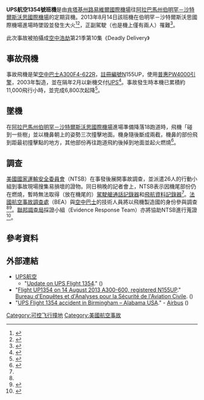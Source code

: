 {{noteTA
|G1=USState
|1=zh-hant:駕駛艙通話記錄器; zh-hans:驾驶舱话音记录器;
|2=zh-hant:飛行資料記錄器; zh-hans:飞行数据记录器;
}}
{{Infobox Airliner accident |
|name=UPS航空1354號班機空難 |
|Crash image=NTSB Investigators on scene UPS1354.jpg | 270px
|Image caption= [[美國國家運輸安全委員會|NTSB]]人員在事故現場進行調查
|Date=2013年8月14日 |
|Type=[[可控飛行撞地|可控飛行撞地]] | 
|Site={{USA}}[[阿拉巴馬州|阿拉巴馬州]]<br>[[伯明罕－沙特爾斯沃思國際機場|伯明罕－沙特爾斯沃思國際機場]]18號跑道北側，靠近<br>{{coord|33|35|2.061|N|86|44|51.9822|W|type:event_region:US-AL|display=inline,title}}
|Fatalities=2 |
|Injuries=0|
|Aircraft Type=空中巴士[[空中巴士A300|A300F4-622R]] | 
|Origin = {{USA}}[[肯塔基州|肯塔基州]][[路易維爾國際機場|路易維爾國際機場]] | 
|Destination= {{USA}}[[阿拉巴馬州|阿拉巴馬州]][[伯明罕－沙特爾斯沃思國際機場|伯明罕－沙特爾斯沃思國際機場]] |
|Operator=[[UPS航空|UPS航空]] |
|Tail Number=N155UP |
|Crew=2 |
|Survivors =0 |
}}

'''UPS航空1354號班機'''是由[[肯塔基州|肯塔基州]][[路易維爾國際機場|路易維爾國際機場]]往[[阿拉巴馬州|阿拉巴馬州]][[伯明罕－沙特爾斯沃思國際機場|伯明罕－沙特爾斯沃思國際機場]]的定期貨機。2013年8月14日該班機在伯明罕－沙特爾斯沃思國際機場進場時墜毀並發生大火<ref>{{citation|url=http://aviation-safety.net/database/record.php?id=20130814-0|title=ASN Aircraft accident Airbus A300F4-622R N155UP Birmingham Airport, AL (BHM)|work=[[航空安全網|航空安全網]]|accessdate=2013-08-14|language=en|archive-date=2013-08-17|archive-url=https://web.archive.org/web/20130817072248/http://aviation-safety.net/database/record.php?id=20130814-0|dead-url=no}}</ref><ref name="AvHerald">{{citation|url=http://avherald.com/h?article=466d969f|title=Crash: UPS A306 at Birmingham on Aug 14th 2013, touched down outside airport|author=Simon Hradecky|work=The Aviation Herald|date=2013-08-14|accessdate=2013-08-14|language=en|archive-date=2021-03-09|archive-url=https://web.archive.org/web/20210309191937/http://avherald.com/h?article=466d969f|dead-url=no}}</ref>，正副駕駛（也是機上僅有兩人）罹難<ref>{{citation|url=http://www.boston.com/news/nation/2013/08/14/faa-ups-jet-crashes-birmingham-ala/r7Kjt9mf0BNiqiBsKworsJ/story.html|title=FAA: UPS jet crashes in Birmingham, Ala.|work=Globe Newspaper Company|accessdate=2013-08-14|language=en|archive-date=2013-08-17|archive-url=https://web.archive.org/web/20130817003459/http://www.boston.com/news/nation/2013/08/14/faa-ups-jet-crashes-birmingham-ala/r7Kjt9mf0BNiqiBsKworsJ/story.html|dead-url=no}}</ref>。

此次事故被拍攝成[[空中浩劫|空中浩劫]]第21季第10集《Deadly Delivery》

== 事故飛機 ==
事故飛機是架[[空中巴士A300|空中巴士A300F4-622R]]，[[航空器註冊編號|註冊編號]]N155UP，使用[[普惠PW4000|普惠PW4000引擎]]，2003年製造，並在隔年2月以新機交付[[UPS航空|UPS]]<ref>{{citation|url=http://www.nycaviation.com/2013/08/ups-airbus-a300-crashes-on-approach-to-birmingham-airport/|title=UPS Airbus A300 Crashes On Approach To Birmingham Airport|author=Jason Rabinowitz|work={{link-en|NYCAviation|NYCAviation}}|date=2013-08-14|accessdate=2013-08-14|language=en|archive-date=2019-01-02|archive-url=https://web.archive.org/web/20190102022808/http://www.nycaviation.com/2013/08/ups-airbus-a300-crashes-on-approach-to-birmingham-airport|dead-url=no}}</ref>。事故發生時本機已累積約11,000飛行小時，並完成6,800次起降<ref>{{citation|url=http://www.planespotters.net/Production_List/Airbus/A300/841,N155UP-United-Parcel-Service-%28UPS%29.php|title=N155UP United Parcel Service (UPS) Airbus A300F4-622R - cn 841|work=Planespotters.net|accessdate=2013-08-14|language=en|deadurl=yes|archiveurl=https://web.archive.org/web/20130820001324/http://www.planespotters.net/Production_List/Airbus/A300/841,N155UP-United-Parcel-Service-(UPS).php|archivedate=2013-08-20}}</ref>。

== 墜機 ==
在[[阿拉巴馬州|阿拉巴馬州]][[伯明罕－沙特爾斯沃思國際機場|伯明罕－沙特爾斯沃思國際機場]]進場準備降落18跑道時，飛機「碰到一些樹」並以機鼻朝上的姿勢三次撞擊地面。機身隨後斷成兩截，機鼻的部份飛到距最初撞擊點{{convert|200|yd|m}}的地方，其他部份再往跑道飛約{{convert|75|-|80|yd|m}}後掉到地面並起火燃燒<ref name="alabamas13_ntsb">{{citation|url=http://www.alabamas13.com/story/23139546/ntsb|title=NTSB brings 26-member team to Birmingham to collect "perishable" evidence and information on crash|author=Amber Roberson|work=Alabama's 13|date=2013-08-14|accessdate=2013-08-14|language=en|deadurl=yes|archiveurl=https://web.archive.org/web/20131002062244/http://www.alabamas13.com/story/23139546/ntsb|archivedate=2013-10-02}}</ref>。

== 調查 ==
[[美國國家運輸安全委員會|美國國家運輸安全委員會]]（NTSB）在事發後展開事故調查，並派遣26人的行動小組到事故現場搜集易損壞的證物。同日稍晚的記者會上，NTSB表示因機尾部份仍在燃燒，暫時無法取得（放在機尾的）[[飛行紀錄儀|駕駛艙通話記錄器]]和[[飛航資料記錄器|飛航資料記錄器]]<ref name="alabamas13_ntsb" />。[[法國航空事故調查處|法國航空事故調查處]]（BEA）與[[空中巴士|空中巴士]]的技術人員將以飛機製造國的身份參與調查<ref name="AvHerald" /><ref>{{citation|url=http://www.bea.aero/en/enquetes/birmingham.usa.al/birmingham.usa.al.php|title=Flight UP1354 on 14 August 2013 A300-600, registered N155UP|date=2013-08-14|accessdate=2013-08-14|work=[[法國航空事故調查處|法國航空事故調查處]]|language=en|deadurl=yes|archiveurl=https://archive.is/20130814153033/http://www.bea.aero/en/enquetes/birmingham.usa.al/birmingham.usa.al.php|archivedate=2013-08-14}}</ref>。[[聯邦調查局|聯邦調查局]]採證小組（Evidence Response Team）亦將協助NTSB進行蒐證<ref>{{cite news|last=Boxley|first=Mark|title=UPS cargo jet crash probe enters second day|url=http://www.usatoday.com/story/news/nation/2013/08/15/ups-plane-crash-probe-ntsb/2658667/|accessdate=2013-08-15|newspaper=[[今日美國|今日美國]]|date=2013-08-15|language=en|archive-date=2021-01-15|archive-url=https://web.archive.org/web/20210115131942/https://www.usatoday.com/story/news/nation/2013/08/15/ups-plane-crash-probe-ntsb/2658667/|dead-url=no}}</ref>。

== 參考資料 ==
{{reflist}}

== 外部連結 ==
* [[UPS航空|UPS航空]]
** "[http://www.ups.com/content/us/en/about/news/service_updates/20130814_flight1354.html Update on UPS Flight 1354]." ({{Webarchive|url=https://archive.is/20130814153228/http://www.ups.com/content/us/en/about/news/service_updates/20130814_flight1354.html |date=2013-08-14 }})
* "[http://www.bea.aero/en/enquetes/birmingham.usa.al/birmingham.usa.al.php Flight UP1354 on 14 August 2013 A300-600, registered N155UP]." [[Bureau_d'Enquêtes_et_d'Analyses_pour_la_Sécurité_de_l'Aviation_Civile|Bureau d'Enquêtes et d'Analyses pour la Sécurité de l'Aviation Civile]]. ({{Webarchive|url=https://archive.is/20130814153033/http://www.bea.aero/en/enquetes/birmingham.usa.al/birmingham.usa.al.php |date=2013-08-14 }})
* "[http://www.airbus.com/newsevents/news-events-single/detail/ups-flight-1354-accident-in-birmingham-alabama-usa/ UPS Flight 1354 accident in Birmingham – Alabama USA]." - [[Airbus|Airbus]] ({{Webarchive|url=https://archive.is/20130814154936/http://www.airbus.com/newsevents/news-events-single/detail/ups-flight-1354-accident-in-birmingham-alabama-usa/ |date=2013-08-14 }})

{{2013年航空事故}}
{{空中浩劫內涉及的航空事故}}

[[Category:可控飞行撞地|Category:可控飞行撞地]]
[[Category:美國航空事故|Category:美國航空事故]]